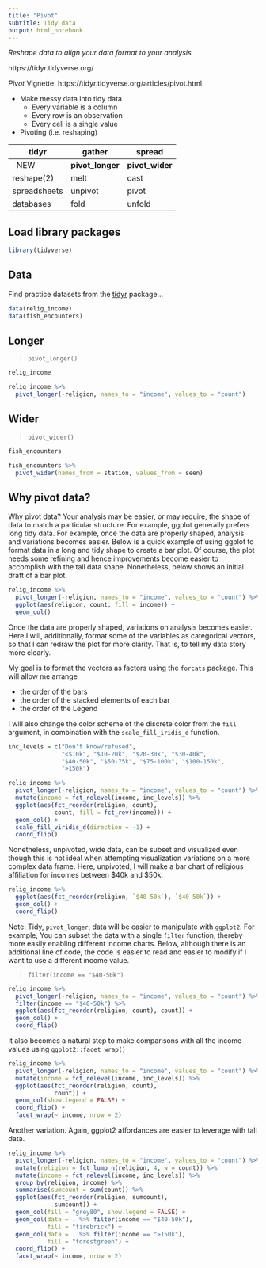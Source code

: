 ```yaml
---
title: "Pivot"
subtitle: Tidy data
output: html_notebook
---
```


*Reshape data to align your data format to your analysis.*

https://tidyr.tidyverse.org/

*Pivot* Vignette:  https://tidyr.tidyverse.org/articles/pivot.html

- Make messy data into tidy data
    - Every variable is a column
    - Every row is an observation
    - Every cell is a single value
- Pivoting (i.e. reshaping)

tidyr	        |   gather	     |   spread
--------------|----------------|---------
 &nbsp; NEW   |**pivot_longer**|**pivot_wider** 
reshape(2)    | melt  	       | cast
spreadsheets	| unpivot        | pivot
databases	    | fold           | unfold

## Load library packages

```r
library(tidyverse)
```

## Data

Find practice datasets from the [tidyr](https://tidyr.tidyverse.org/reference/index.html#section-data) package... 

```r
data(relig_income)
data(fish_encounters)
```


## Longer

> `pivot_longer()`

```r
relig_income
```


```r
relig_income %>%
  pivot_longer(-religion, names_to = "income", values_to = "count")
```

## Wider

> `pivot_wider()`

```r
fish_encounters
```


```r
fish_encounters %>% 
  pivot_wider(names_from = station, values_from = seen)
```


## Why pivot data?

Why pivot data?  Your analysis may be easier, or may require, the shape of data to match a particular structure. For example, ggplot generally prefers long tidy data.  For example, once the data are properly shaped, analysis and variations becomes easier.  Below is a quick example of using ggplot to format data in a long and tidy shape to create a bar plot.  Of course, the plot needs some refining and hence improvements become easier to accomplish with the tall data shape.  Nonetheless, below shows an initial draft of a bar plot.

```r
relig_income %>%
  pivot_longer(-religion, names_to = "income", values_to = "count") %>% 
  ggplot(aes(religion, count, fill = income)) +
  geom_col()
```

Once the data are properly shaped, variations on analysis becomes easier.  Here I will, additionally, format some of the variables as categorical vectors, so that I can redraw the plot for more clarity.  That is, to tell my data story more clearly. 

My goal is to format the vectors as factors using the `forcats` package.  This will allow me arrange 

- the order of the bars 
- the order of the stacked elements of each bar
- the order of the Legend

I will also change the color scheme of the discrete color from the `fill` argument, in combination with the `scale_fill_iridis_d` function.

```r
inc_levels = c("Don't know/refused",
               "<$10k", "$10-20k", "$20-30k", "$30-40k",
               "$40-50k", "$50-75k", "$75-100k", "$100-150k",
               ">150k")

relig_income %>%
  pivot_longer(-religion, names_to = "income", values_to = "count") %>% 
  mutate(income = fct_relevel(income, inc_levels)) %>% 
  ggplot(aes(fct_reorder(religion, count), 
             count, fill = fct_rev(income))) +
  geom_col() +
  scale_fill_viridis_d(direction = -1) +
  coord_flip() 
```

Nonetheless, unpivoted, wide data, can be subset and visualized even though this is not ideal when attempting visualization variations on a more complex data frame.  Here, unpivoted, I will make a bar chart of religious affiliation for incomes between $40k and $50k.

```r
relig_income %>% 
  ggplot(aes(fct_reorder(religion, `$40-50k`), `$40-50k`)) +
  geom_col() + 
  coord_flip()
```

Note:  Tidy, `pivot_longer`, data will be easier to manipulate with `ggplot2`.  For example, You can subset the data with a single `filter` function, thereby more easily enabling different income charts. Below, although there is an additional line of code, the code is easier to read and easier to modify if I want to use a different income value.

> `filter(income == "$40-50k")`

```r
relig_income %>%
  pivot_longer(-religion, names_to = "income", values_to = "count") %>% 
  filter(income == "$40-50k") %>% 
  ggplot(aes(fct_reorder(religion, count), count)) +
  geom_col() +
  coord_flip() 
```

It also becomes a natural step to make comparisons with all the income values using `ggplot2::facet_wrap()`

```r
relig_income %>%
  pivot_longer(-religion, names_to = "income", values_to = "count") %>% 
  mutate(income = fct_relevel(income, inc_levels)) %>% 
  ggplot(aes(fct_reorder(religion, count), 
             count)) +
  geom_col(show.legend = FALSE) +
  coord_flip() +
  facet_wrap(~ income, nrow = 2)
```

Another variation.  Again, ggplot2 affordances are easier to leverage with tall data.

```r
relig_income %>%
  pivot_longer(-religion, names_to = "income", values_to = "count") %>% 
  mutate(religion = fct_lump_n(religion, 4, w = count)) %>% 
  mutate(income = fct_relevel(income, inc_levels)) %>% 
  group_by(religion, income) %>%
  summarise(sumcount = sum(count)) %>% 
  ggplot(aes(fct_reorder(religion, sumcount), 
             sumcount)) + 
  geom_col(fill = "grey80", show.legend = FALSE) +
  geom_col(data = . %>% filter(income == "$40-50k"),
           fill = "firebrick") +
  geom_col(data = . %>% filter(income == ">150k"),
           fill = "forestgreen") +
  coord_flip() +
  facet_wrap(~ income, nrow = 2) 
```



